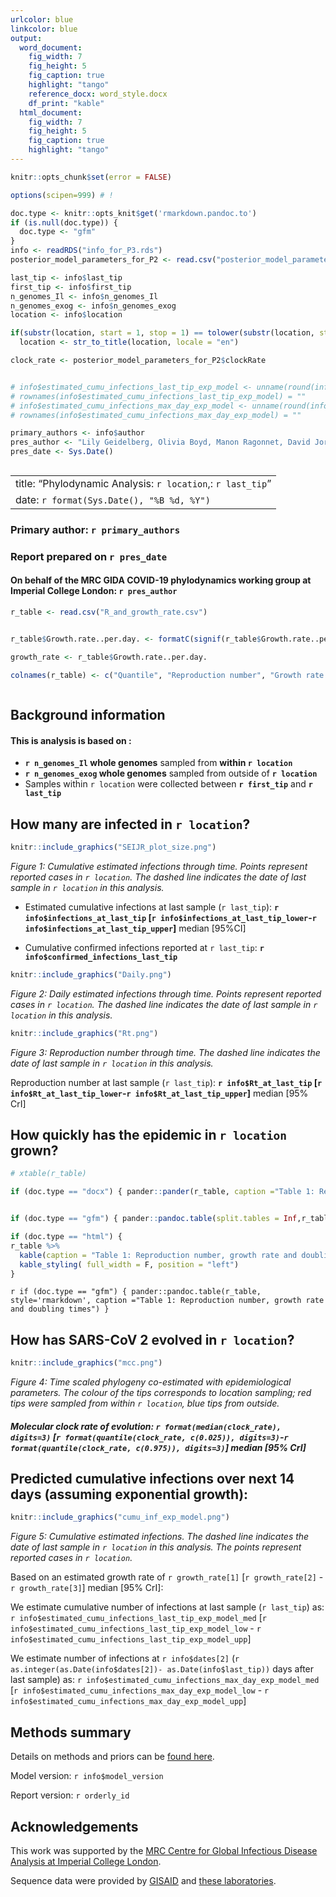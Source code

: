 ```yaml
---
urlcolor: blue
linkcolor: blue
output:
  word_document:
    fig_width: 7
    fig_height: 5
    fig_caption: true
    highlight: "tango"
    reference_docx: word_style.docx
    df_print: "kable"
  html_document:
    fig_width: 7
    fig_height: 5
    fig_caption: true
    highlight: "tango"
---
```



```r
knitr::opts_chunk$set(error = FALSE)
```

```r

options(scipen=999) # !

doc.type <- knitr::opts_knit$get('rmarkdown.pandoc.to')
if (is.null(doc.type)) {
  doc.type <- "gfm"
}
info <- readRDS("info_for_P3.rds")
posterior_model_parameters_for_P2 <- read.csv("posterior_model_parameters_for_P2.csv")

last_tip <- info$last_tip
first_tip <- info$first_tip
n_genomes_Il <- info$n_genomes_Il
n_genomes_exog <- info$n_genomes_exog
location <- info$location

if(substr(location, start = 1, stop = 1) == tolower(substr(location, start = 1, stop = 1)))
  location <- str_to_title(location, locale = "en")

clock_rate <- posterior_model_parameters_for_P2$clockRate


# info$estimated_cumu_infections_last_tip_exp_model <- unname(round(info$estimated_cumu_infections_last_tip_exp_model))
# rownames(info$estimated_cumu_infections_last_tip_exp_model) = ""
# info$estimated_cumu_infections_max_day_exp_model <- unname(round(info$estimated_cumu_infections_max_day_exp_model))
# rownames(info$estimated_cumu_infections_max_day_exp_model) = ""

primary_authors <- info$author
pres_author <- "Lily Geidelberg, Olivia Boyd, Manon Ragonnet, David Jorgensen,  Igor Siveroni, Erik Volz"
pres_date <- Sys.Date()



```



---
title: "Phylodynamic Analysis: `r location`,: `r last_tip` "
date: `r format(Sys.Date(), "%B %d, %Y")`
---





### Primary author: `r primary_authors`

### Report prepared on `r pres_date`

#### On behalf of the MRC GIDA COVID-19 phylodynamics working group at Imperial College London: `r pres_author`

```r

r_table <- read.csv("R_and_growth_rate.csv")


r_table$Growth.rate..per.day. <- formatC(signif(r_table$Growth.rate..per.day.,digits=3), digits=3,format="fg", flag="#")

growth_rate <- r_table$Growth.rate..per.day.

colnames(r_table) <- c("Quantile", "Reproduction number", "Growth rate (per day)", "Doubling time (days)")



```


## Background information  




#### This is analysis is based on : 
  
* **`r n_genomes_Il` whole genomes** sampled from **within `r location`**
* **`r n_genomes_exog` whole genomes** sampled from outside of **`r location`**
* Samples within `r location` were collected between **`r first_tip`** and **`r last_tip`**


<!-- ##### To add: [optional plot of sample distribution through time] -->



## How many are infected in `r location`?





```r
knitr::include_graphics("SEIJR_plot_size.png")
```

*Figure 1: Cumulative estimated infections through time. Points represent reported cases in `r location`. The dashed line indicates the date of last sample in `r location` in this analysis.*


* Estimated cumulative infections at last sample (`r last_tip`): **`r info$infections_at_last_tip` [`r info$infections_at_last_tip_lower`-`r info$infections_at_last_tip_upper`]** median [95%CI]

* Cumulative confirmed infections reported at `r last_tip`: **`r info$confirmed_infections_last_tip`**  

<!-- * Cumulative number of active infections at `r last_tip`:   -->



```r
knitr::include_graphics("Daily.png")
```

*Figure 2: Daily estimated infections through time. Points represent reported cases in `r location`. The dashed line indicates the date of last sample in `r location` in this analysis.*





```r
knitr::include_graphics("Rt.png")
```

*Figure 3: Reproduction number through time. The dashed line indicates the date of last sample in `r location` in this analysis.*

Reproduction number at last sample (`r last_tip`): **`r info$Rt_at_last_tip` [`r info$Rt_at_last_tip_lower`-`r info$Rt_at_last_tip_upper`]** median [95% CrI]


## How quickly has the epidemic in `r location` grown?



```r

# xtable(r_table)

if (doc.type == "docx") { pander::pander(r_table, caption ="Table 1: Reproduction number, growth rate and doubling times") } 


if (doc.type == "gfm") { pander::pandoc.table(split.tables = Inf,r_table, style='rmarkdown', caption ="Reproduction number, growth rate and doubling times") }

if (doc.type == "html") { 
r_table %>%
  kable(caption = "Table 1: Reproduction number, growth rate and doubling times", align = "cccc") %>%
  kable_styling( full_width = F, position = "left")
}


```




`r if (doc.type == "gfm") { pander::pandoc.table(r_table, style='rmarkdown', caption ="Table 1: Reproduction number, growth rate and doubling times") }`

## How has SARS-CoV 2 evolved in `r location`?



```r
knitr::include_graphics("mcc.png")
```

*Figure 4: Time scaled phylogeny co-estimated with epidemiological parameters. The colour of the tips corresponds to location sampling; red tips were sampled from within `r location`, blue tips from outside.*



##### Molecular clock rate of evolution: **`r format(median(clock_rate), digits=3)` [`r format(quantile(clock_rate, c(0.025)), digits=3)`-`r format(quantile(clock_rate, c(0.975)), digits=3)`]** median [95% CrI]  

<!-- #### (optional) Number of introductions into `r location` (someone needs to write code to compute this) -->




## Predicted cumulative infections over next 14 days (assuming exponential growth):



```r
knitr::include_graphics("cumu_inf_exp_model.png")
```

*Figure 5: Cumulative estimated infections. The dashed line indicates the date of last sample in `r location` in this analysis. The points represent reported cases in `r location`.*

Based on an estimated growth rate of `r growth_rate[1]` [`r growth_rate[2]` - `r growth_rate[3]`] median [95% CrI]:  

We estimate cumulative number of infections at last sample (`r last_tip`) as: `r info$estimated_cumu_infections_last_tip_exp_model_med` [`r info$estimated_cumu_infections_last_tip_exp_model_low` - `r info$estimated_cumu_infections_last_tip_exp_model_upp`]

We estimate number of infections at `r info$dates[2]` (`r as.integer(as.Date(info$dates[2])- as.Date(info$last_tip))` days after last sample) as:
`r info$estimated_cumu_infections_max_day_exp_model_med` [`r info$estimated_cumu_infections_max_day_exp_model_low` - `r info$estimated_cumu_infections_max_day_exp_model_upp`]  




## Methods summary



Details on methods and priors can be [found here](http://whoinfectedwhom.org/seijr0.1.0_methods.pdf).


Model version: `r info$model_version`

Report version: `r orderly_id`


## Acknowledgements

This work was supported by the [MRC Centre for Global Infectious Disease Analysis at Imperial College London](https://www.imperial.ac.uk/mrc-global-infectious-disease-analysis).

Sequence data were provided by [GISAID](http://www.epicov.org) and [these laboratories](http://whoinfectedwhom.org/gisaid_cov2020_acknowledgement_table.xls).


